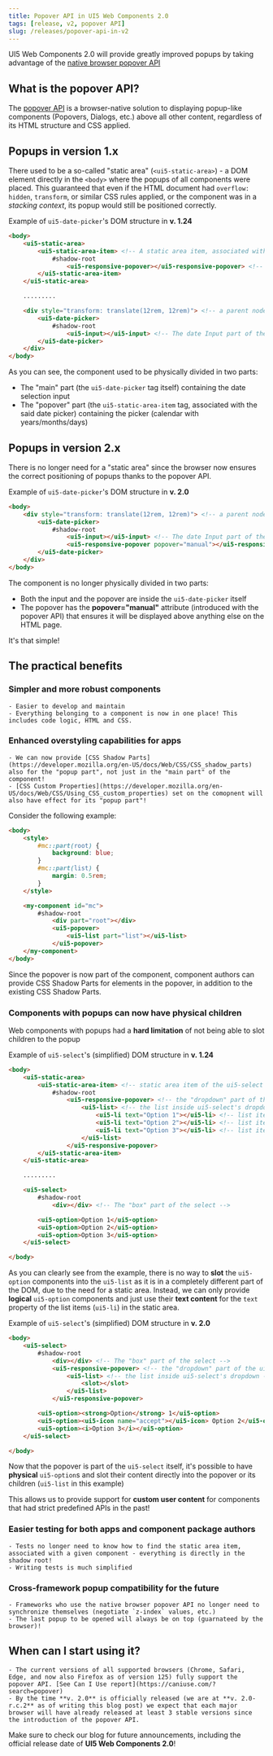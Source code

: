 ```yaml
---
title: Popover API in UI5 Web Components 2.0
tags: [release, v2, popover API]
slug: /releases/popover-api-in-v2
---
```


UI5 Web Components 2.0 will provide greatly improved popups by taking advantage of the [native browser popover API](https://developer.mozilla.org/en-US/docs/Web/API/Popover_API)

## What is the popover API?

The [popover API](https://developer.mozilla.org/en-US/docs/Web/API/Popover_API) is a browser-native solution to displaying popup-like components (Popovers, Dialogs, etc.)
above all other content, regardless of its HTML structure and CSS applied.

## Popups in **version 1.x**

There used to be a so-called "static area" (`<ui5-static-area>`) - a DOM element directly in the `<body>` where the popups of all components were placed.
This guaranteed that even if the HTML document had `overflow: hidden`, `transform`, or similar CSS rules applied, or the component was in a *stacking context*, its popup would still be positioned correctly.

Example of `ui5-date-picker`'s DOM structure in **v. 1.24**

```html
<body>
    <ui5-static-area>
        <ui5-static-area-item> <!-- A static area item, associated with the DatePicker component -->
            #shadow-root
                <ui5-responsive-popover></ui5-responsive-popover> <!-- here goes the Popover part of the DatePicker component -->
        </ui5-static-area-item>
    </ui5-static-area>

    .........

    <div style="transform: translate(12rem, 12rem)"> <!-- a parent node has CSS that normally breaks popup positioning -->
        <ui5-date-picker>
            #shadow-root
                <ui5-input></ui5-input> <!-- The date Input part of the DatePicker component -->
        </ui5-date-picker>
    </div>
</body>
```

As you can see, the component used to be physically divided in two parts:
 - The "main" part (the `ui5-date-picker` tag itself) containing the date selection input
 - The "popover" part (the `ui5-static-area-item` tag, associated with the said date picker) containing the picker (calendar with years/months/days)

## Popups in **version 2.x**

There is no longer need for a "static area" since the browser now ensures the correct positioning of popups thanks to the popover API.

Example of `ui5-date-picker`'s DOM structure in **v. 2.0**

```html
<body>
    <div style="transform: translate(12rem, 12rem)"> <!-- a parent node has CSS that normally breaks popup positioning -->
        <ui5-date-picker>
            #shadow-root
                <ui5-input></ui5-input> <!-- The date Input part of the DatePicker component -->
                <ui5-responsive-popover popover="manual"></ui5-responsive-popover> <!-- the Popover part of the DatePicker component -->
        </ui5-date-picker>
    </div>
</body>
```

The component is no longer physically divided in two parts:
 - Both the input and the popover are inside the `ui5-date-picker` itself
 - The popover has the **popover="manual"** attribute (introduced with the popover API) that ensures it will be displayed above anything else on the HTML page.

It's that simple!

## The **practical** benefits

### Simpler and more robust components
    - Easier to develop and maintain
    - Everything belonging to a component is now in one place! This includes code logic, HTML and CSS.

### Enhanced overstyling capabilities for apps
    - We can now provide [CSS Shadow Parts](https://developer.mozilla.org/en-US/docs/Web/CSS/CSS_shadow_parts) also for the "popup part", not just in the "main part" of the component!
    - [CSS Custom Properties](https://developer.mozilla.org/en-US/docs/Web/CSS/Using_CSS_custom_properties) set on the comopnent will also have effect for its "popup part"!

Consider the following example:

```html
<body>
    <style>
        #mc::part(root) {
            background: blue;
        }
        #mc::part(list) {
            margin: 0.5rem;
        }
    </style>

    <my-component id="mc">
        #shadow-root
            <div part="root"></div>
            <ui5-popover>
                <ui5-list part="list"></ui5-list>
            </ui5-popover>
    </my-component>
</body>
```

Since the popover is now part of the component, component authors can provide CSS Shadow Parts for elements in the popover, in addition to the existing CSS Shadow Parts.

### Components with popups can now have physical children

Web components with popups had a **hard limitation** of not being able to slot children to the popup

Example of `ui5-select`'s (simplified) DOM structure in **v. 1.24**

```html
<body>
    <ui5-static-area>
        <ui5-static-area-item> <!-- static area item of the ui5-select -->
            #shadow-root
                <ui5-responsive-popover> <!-- the "dropdown" part of the ui5-select -->
                    <ui5-list> <!-- the list inside ui5-select's dropdown -->
                        <ui5-li text="Option 1"></ui5-li> <!-- list item for the 1st ui5-option -->
                        <ui5-li text="Option 2"></ui5-li> <!-- list item for the 2nd ui5-option -->
                        <ui5-li text="Option 3"></ui5-li> <!-- list item for the 3rd ui5-option -->
                    </ui5-list>
                </ui5-responsive-popover>
        </ui5-static-area-item>
    </ui5-static-area>

    .........

    <ui5-select>
        #shadow-root
            <div></div> <!-- The "box" part of the select -->

        <ui5-option>Option 1</ui5-option>
        <ui5-option>Option 2</ui5-option>
        <ui5-option>Option 3</ui5-option>
    </ui5-select>

</body>
```

As you can clearly see from the example, there is no way to **slot** the `ui5-option` components into the `ui5-list` as it is in a completely different part of the DOM, due to the need for a static area.
Instead, we can only provide **logical** `ui5-option` components and just use their **text content** for the `text` property of the list items (`ui5-li`) in the static area.

Example of `ui5-select`'s (simplified) DOM structure in **v. 2.0**

```html
<body>
    <ui5-select>
        #shadow-root
            <div></div> <!-- The "box" part of the select -->
            <ui5-responsive-popover> <!-- the "dropdown" part of the ui5-select -->
                <ui5-list> <!-- the list inside ui5-select's dropdown -->
                    <slot></slot>
                </ui5-list>
            </ui5-responsive-popover>

        <ui5-option><strong>Option</strong> 1</ui5-option>
        <ui5-option><ui5-icon name="accept"></ui5-icon> Option 2</ui5-option>
        <ui5-option><i>Option 3</i></ui5-option>
    </ui5-select>

</body>
```

Now that the popover is part of the `ui5-select` itself, it's possible to have **physical** `ui5-option`s and slot their content directly into the popover or its children (`ui5-list` in this example)

This allows us to provide support for **custom user content** for components that had strict predefined APIs in the past!

### Easier testing for both apps and component package authors
    - Tests no longer need to know how to find the static area item, associated with a given component - everything is directly in the shadow root!
    - Writing tests is much simplified

### Cross-framework popup compatibility for the future
    - Frameworks who use the native browser popover API no longer need to synchronize themselves (negotiate `z-index` values, etc.)
    - The last popup to be opened will always be on top (guarnateed by the browser)!

## When can I start using it?
    - The current versions of all supported browsers (Chrome, Safari, Edge, and now also Firefox as of version 125) fully support the popover API. [See Can I Use report](https://caniuse.com/?search=popover)
    - By the time **v. 2.0** is officially released (we are at **v. 2.0-r.c.2** as of writing this blog post) we expect that each major browser will have already released at least 3 stable versions since the introduction of the popover API.

Make sure to check our blog for future announcements, including the official release date of **UI5 Web Components 2.0**!